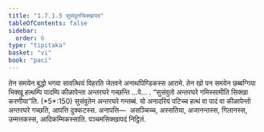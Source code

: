 ```yaml
---
title: "1.7.1.5 सुसंवुतसिक्खापद"
tableOfContents: false
sidebar:
  order: 6
type: "tipitaka"
basket: "vi"
book: "paci"
---
```



<DynamicBreadcrumb />

<Division number="580" book="paci">

<Paragraph number="1705" book="paci">
तेन समयेन बुद्धो भगवा सावत्थियं विहरति जेतवने अनाथपिण्डिकस्स आरामे. तेन खो पन समयेन छब्बग्गिया भिक्खू हत्थम्पि पादम्पि कीळापेन्ता अन्तरघरे गच्छन्ति …पे… .
</Paragraph>

<Paragraph number="1706" book="paci">
<Emphasis>“सुसंवुतो अन्तरघरे गमिस्सामीति सिक्खा करणीया”</Emphasis>ति. (*5*:<Emphasis>150</Emphasis>)
</Paragraph>

<Paragraph number="1707" book="paci">
सुसंवुतेन अन्तरघरे गन्तब्बं. यो अनादरियं पटिच्च हत्थं वा पादं वा कीळापेन्तो अन्तरघरे गच्छति, आपत्ति दुक्कटस्स.
</Paragraph>

<Paragraph number="1708" book="paci">
अनापत्ति—  असञ्चिच्च, अस्सतिया, अजानन्तस्स, गिलानस्स, उम्मत्तकस्स, आदिकम्मिकस्साति.

</Paragraph>
</Division>

<Paragraph number="1709" type="center" book="paci">
पञ्चमसिक्खापदं निट्ठितं.
</Paragraph>